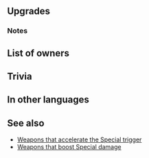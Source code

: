 {{Weapon Infobox
|tagid=SID_シャニーの誓槍
|weaponType=Lance
|might=16
|range=1
|effect=Accelerates Special trigger (cooldown count-1).
|cooldown=-1
|cost=400
|exclusive=1
|userVersion1=Weapon
|userVersion2=Upgrade Gleam
|statModifiers=0,16,0,0,0
|required=-
|refinePaths=default
|refineSP=400
|refineMedals=500
|refineDews=200
|effectSkill1=Deals +10 damage when Special triggers.
|iconSkill1=Special Damage W.png
|tagidExtraSkill1=奥
|properties=
}}
==Upgrades==
{{Weapon Upgrade List}}
===Notes===
{{FlatDamage|special=1|10}}
==List of owners==
{{Skill Hero List}}
==Trivia==
{{Rsn|奥義ダメージR10|Special Damage}}
==In other languages==
{{OtherLanguages
|japanese=シャニーの誓槍
|german=Shannas Lanze
|spanishEU=Lanza de Shanna
|spanishLA=Lanza de Shanna
|french=Lance de Shanna
|italian=Lancia di Shanna
|chineseTW=夏妮的誓槍
|portuguese=Lança de Shannia
}}
==See also==
* [[Weapons that accelerate the Special trigger]]
* [[Weapons that boost Special damage]]
{{Weapons Navbox}}